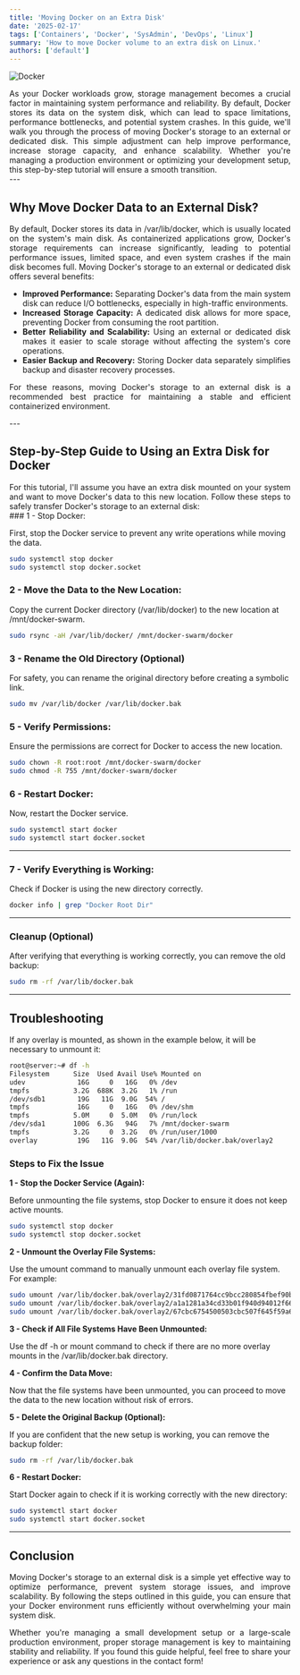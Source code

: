 ```yaml
---
title: 'Moving Docker on an Extra Disk'
date: '2025-02-17'
tags: ['Containers', 'Docker', 'SysAdmin', 'DevOps', 'Linux']
summary: 'How to move Docker volume to an extra disk on Linux.'
authors: ['default']
---
```


![Docker](/static/images/docker.png)

<div align="justify">
As your Docker workloads grow, storage management becomes a crucial factor in maintaining system performance and reliability. By default, Docker stores
its data on the system disk, which can lead to space limitations, performance bottlenecks, and potential system crashes. In this guide, we'll walk you
through the process of moving Docker's storage to an external or dedicated disk. This simple adjustment can help improve performance, increase storage
capacity, and enhance scalability. Whether you're managing a production environment or optimizing your development setup, this step-by-step tutorial
will ensure a smooth transition.
</div>
---

## Why Move Docker Data to an External Disk?
<div align="justify">
By default, Docker stores its data in /var/lib/docker, which is usually located on the system's main disk. As containerized applications grow, Docker's
storage requirements can increase significantly, leading to potential performance issues, limited space, and even system crashes if the main disk becomes
full. Moving Docker's storage to an external or dedicated disk offers several benefits:

- **Improved Performance:** Separating Docker's data from the main system disk can reduce I/O bottlenecks, especially in high-traffic environments.
- **Increased Storage Capacity:** A dedicated disk allows for more space, preventing Docker from consuming the root partition.
- **Better Reliability and Scalability:** Using an external or dedicated disk makes it easier to scale storage without affecting the system's core operations.
- **Easier Backup and Recovery:** Storing Docker data separately simplifies backup and disaster recovery processes.

For these reasons, moving Docker's storage to an external disk is a recommended best practice for maintaining a stable and efficient containerized environment.
</div>
---

## Step-by-Step Guide to Using an Extra Disk for Docker
<div align="justify">
For this tutorial, I'll assume you have an extra disk mounted on your system and want to move Docker's data to this new location. Follow these steps to
safely transfer Docker's storage to an external disk:
</div>
### 1 - Stop Docker:

First, stop the Docker service to prevent any write operations while moving the data.

```bash
sudo systemctl stop docker
sudo systemctl stop docker.socket
```

### 2 - Move the Data to the New Location:

Copy the current Docker directory (/var/lib/docker) to the new location at /mnt/docker-swarm.

```bash
sudo rsync -aH /var/lib/docker/ /mnt/docker-swarm/docker
```

### 3 - Rename the Old Directory (Optional)

For safety, you can rename the original directory before creating a symbolic link.

```bash
sudo mv /var/lib/docker /var/lib/docker.bak
```

### 5 - Verify Permissions:

Ensure the permissions are correct for Docker to access the new location.

```bash
sudo chown -R root:root /mnt/docker-swarm/docker
sudo chmod -R 755 /mnt/docker-swarm/docker
```

### 6 - Restart Docker:

Now, restart the Docker service.

```bash
sudo systemctl start docker
sudo systemctl start docker.socket
```
---

### 7 - Verify Everything is Working:

Check if Docker is using the new directory correctly.

```bash
docker info | grep "Docker Root Dir"
```
---

### Cleanup (Optional)

After verifying that everything is working correctly, you can remove the old backup:

```bash
sudo rm -rf /var/lib/docker.bak
```
---

## Troubleshooting

If any overlay is mounted, as shown in the example below, it will be necessary to unmount it:

```bash
root@server:~# df -h
Filesystem      Size  Used Avail Use% Mounted on
udev             16G     0   16G   0% /dev
tmpfs           3.2G  688K  3.2G   1% /run
/dev/sdb1        19G   11G  9.0G  54% /
tmpfs            16G     0   16G   0% /dev/shm
tmpfs           5.0M     0  5.0M   0% /run/lock
/dev/sda1       100G  6.3G   94G   7% /mnt/docker-swarm
tmpfs           3.2G     0  3.2G   0% /run/user/1000
overlay          19G   11G  9.0G  54% /var/lib/docker.bak/overlay2     19G   11G  9.0G  54% /var/lib/docker.bak/overlay2
```

### Steps to Fix the Issue

**1 - Stop the Docker Service (Again):**

Before unmounting the file systems, stop Docker to ensure it does not keep active mounts.

```bash
sudo systemctl stop docker
sudo systemctl stop docker.socket
```

**2 - Unmount the Overlay File Systems:**

Use the umount command to manually unmount each overlay file system. For example:

```bash
sudo umount /var/lib/docker.bak/overlay2/31fd0871764cc9bcc280854fbef90b83dfcc7d739c94edf37419c65e2b9d11b6/merged
sudo umount /var/lib/docker.bak/overlay2/a1a1281a34cd33b01f940d94012f66caab599640e24ac3d86d36f7b1bd8a26c4/merged
sudo umount /var/lib/docker.bak/overlay2/67cbc6754500503cbc507f645f59a66e288a580377d281d45f38df81a7146e68/merged
```

**3 - Check if All File Systems Have Been Unmounted:**

Use the df -h or mount command to check if there are no more overlay mounts in the /var/lib/docker.bak directory.

**4 - Confirm the Data Move:**

Now that the file systems have been unmounted, you can proceed to move the data to the new location without risk of errors.

**5 - Delete the Original Backup (Optional):**

If you are confident that the new setup is working, you can remove the backup folder:

```bash
sudo rm -rf /var/lib/docker.bak
```

**6 - Restart Docker:**

Start Docker again to check if it is working correctly with the new directory:

```bash
sudo systemctl start docker
sudo systemctl start docker.socket
```
---

## Conclusion
<div align="justify">
Moving Docker's storage to an external disk is a simple yet effective way to optimize performance, prevent system storage issues, and improve
scalability. By following the steps outlined in this guide, you can ensure that your Docker environment runs efficiently without overwhelming
your main system disk.

Whether you're managing a small development setup or a large-scale production environment, proper storage management is key to maintaining
stability and reliability. If you found this guide helpful, feel free to share your experience or ask any questions in the contact form!
</div>